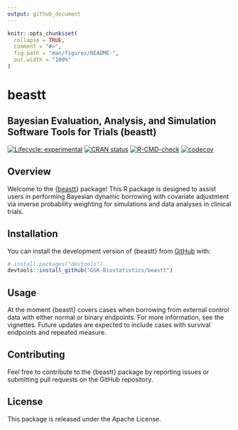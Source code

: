 ```yaml
---
output: github_document
---
```


```r
knitr::opts_chunk$set(
  collapse = TRUE,
  comment = "#>",
  fig.path = "man/figures/README-",
  out.width = "100%"
)
```

# beastt

## Bayesian Evaluation, Analysis, and Simulation Software Tools for Trials (beastt)

<!-- badges: start -->

[![Lifecycle: experimental](https://img.shields.io/badge/lifecycle-experimental-orange.svg)](https://lifecycle.r-lib.org/articles/stages.html#experimental) [![CRAN status](https://www.r-pkg.org/badges/version/beastt)](https://CRAN.R-project.org/package=beastt) [![R-CMD-check](https://github.com/GSK-Biostatistics/beastt/actions/workflows/R-CMD-check.yaml/badge.svg)](https://github.com/GSK-Biostatistics/beastt/actions/workflows/R-CMD-check.yaml)
[![codecov](https://codecov.io/gh/GSK-Biostatistics/beastt/graph/badge.svg?token=UVH8SF4OXT)](https://app.codecov.io/gh/GSK-Biostatistics/beastt)


<!-- badges: end -->

## Overview

Welcome to the {[beastt](https://gsk-biostatistics.github.io/beastt/)} package! This R package is designed to assist users in performing Bayesian dynamic borrowing with covariate adjustment via inverse probability weighting for simulations and data analyses in clinical trials.

## Installation

You can install the development version of {beastt} from [GitHub](https://github.com/) with:

``` r
# install.packages("devtools")
devtools::install_github("GSK-Biostatistics/beastt")
```

## Usage

At the moment {beastt} covers cases when borrowing from external control data with either normal or binary endpoints. For more information, see the vignettes. Future updates are expected to include cases with survival endpoints and repeated measure.

## Contributing

Feel free to contribute to the {beastt} package by reporting issues or submitting pull requests on the GitHub repository.

## License

This package is released under the Apache License.
